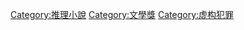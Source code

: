 {{Catmore}}

[[Category:推理小說|Category:推理小說]]
[[Category:文學獎|Category:文學獎]]
[[Category:虚构犯罪|Category:虚构犯罪]]